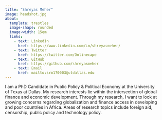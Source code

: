 ```yaml
---
title: "Shreyas Meher"
image: headshot.jpg
about: 
  template: trestles
  image-shape: rounded
  image-width: 15em
  links:
    - text: LinkedIn
      href: https://www.linkedin.com/in/shreyasmeher/
    - text: Twitter
      href: https://twitter.com/Onlinecape
    - text: GitHub
      href: https://github.com/shreyasmeher
    - text: Email
      href: mailto:srm170003@utdallas.edu
---
```


I am a PhD Candidate in Public Policy & Political Economy at the University of Texas at Dallas. My research interests lie within the intersection of global finance and economic development. Through my research, I want to look at growing concerns regarding globalization and finance access in developing and poor countries in Africa. Areas of research topics include foreign aid, censorship, public policy and technology policy. 
